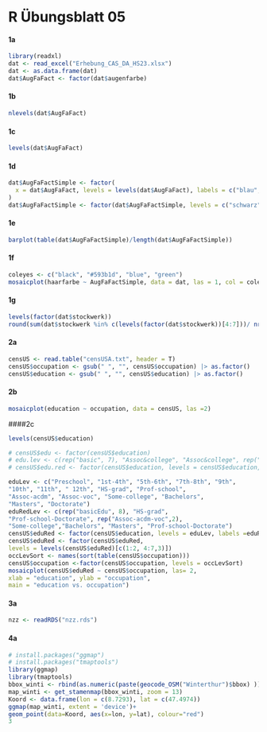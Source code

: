 # R Übungsblatt 05 {.unnumbered}

#### 1a

```r
library(readxl)
dat <- read_excel("Erhebung_CAS_DA_HS23.xlsx")
dat <- as.data.frame(dat)
dat$AugFaFact <- factor(dat$augenfarbe)
```

#### 1b

```r
nlevels(dat$AugFaFact)
```

#### 1c

```r
levels(dat$AugFaFact)
```

#### 1d

```r
dat$AugFaFactSimple <- factor(
  x = dat$AugFaFact, levels = levels(dat$AugFaFact), labels = c("blau", "blau", "blau", "braun", "braun", "gruen", "gruen", "braun", "schwarz")
)
dat$AugFaFactSimple <- factor(dat$AugFaFactSimple, levels = c("schwarz", "braun", "blau", "gruen"))
```

#### 1e

```r
barplot(table(dat$AugFaFactSimple)/length(dat$AugFaFactSimple))

```

#### 1f

```r
coleyes <- c("black", "#593b1d", "blue", "green")
mosaicplot(haarfarbe ~ AugFaFactSimple, data = dat, las = 1, col = coleyes, xlab = "Haarfarbe", ylab = "Augenfarbe", main = "Verteilung der Augenfarben innerhalb der Haarfarben")
```

#### 1g

```r
levels(factor(dat$stockwerk))
round(sum(dat$stockwerk %in% c(levels(factor(dat$stockwerk))[4:7]))/ nrow(dat[dat$stockwerk,]), 2)
```

#### 2a

```r
censUS <- read.table("censUSA.txt", header = T)
censUS$occupation <- gsub(" ", "", censUS$occupation) |> as.factor()
censUS$education <- gsub(" ", "", censUS$education) |> as.factor()

```

#### 2b

```r
mosaicplot(education ~ occupation, data = censUS, las =2)
```

####2c

```r
levels(censUS$education)
```

```r
# censUS$edu <- factor(censUS$education)
# edu.lev <- c(rep("basic", 7), "Assoc&college", "Assoc&college", rep("Accad", 4), "basic", "Accad", "Assoc&college")
# censUS$edu.red <- factor(censUS$education, levels = censUS$education, labels = edu.lev)

eduLev <- c("Preschool", "1st-4th", "5th-6th", "7th-8th", "9th",
"10th", "11th", " 12th", "HS-grad", "Prof-school",
"Assoc-acdm", "Assoc-voc", "Some-college", "Bachelors",
"Masters", "Doctorate")
eduRedLev <- c(rep("basicEdu", 8), "HS-grad",
"Prof-school-Doctorate", rep("Assoc-acdm-voc",2),
"Some-college","Bachelors", "Masters", "Prof-school-Doctorate")
censUS$eduRed <- factor(censUS$education, levels = eduLev, labels =eduRedLev )
censUS$eduRed <- factor(censUS$eduRed,
levels = levels(censUS$eduRed)[c(1:2, 4:7,3)])
occLevSort <- names(sort(table(censUS$occupation)))
censUS$occupation <-factor(censUS$occupation, levels = occLevSort)
mosaicplot(censUS$eduRed ~ censUS$occupation, las= 2,
xlab = "education", ylab = "occupation",
main = "education vs. occupation")

```

#### 3a

```r
nzz <- readRDS("nzz.rds")
```

#### 4a

```r
# install.packages("ggmap")
# install.packages("tmaptools")
library(ggmap)
library(tmaptools)
bbox_winti <- rbind(as.numeric(paste(geocode_OSM("Winterthur")$bbox) ))
map_winti <- get_stamenmap(bbox_winti, zoom = 13)
Koord <- data.frame(lon = c(8.7293), lat = c(47.4974))
ggmap(map_winti, extent = 'device')+
geom_point(data=Koord, aes(x=lon, y=lat), colour="red")
3
```
